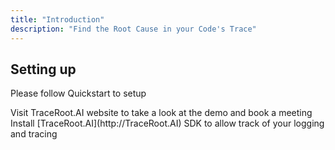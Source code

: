 ```yaml
---
title: "Introduction"
description: "Find the Root Cause in your Code's Trace"
---
```


## Setting up

Please follow Quickstart to setup

<CardGroup cols={2}>
  <Card title="TraceRoot.AI Website" icon="sitemap" href="https://traceroot.ai">
    Visit TraceRoot.AI website to take a look at the demo and book a meeting
  </Card>
  <Card title="Install SDK" icon="code" href="https://pypi.org/project/traceroot/">
    Install [TraceRoot.AI](http://TraceRoot.AI) SDK to allow track of your logging and tracing
  </Card>
</CardGroup>